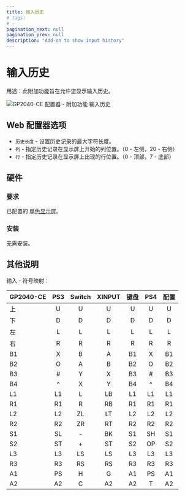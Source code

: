 ```yaml
---
title: 输入历史
# tags:
# -
pagination_next: null
pagination_prev: null
description: "Add-on to show input history"
---
```


# 输入历史

用途：此附加功能旨在允许您显示输入历史。

![GP2040-CE 配置器 - 附加功能 输入历史](../assets/images/gpc-add-ons-input-history.png)

## Web 配置器选项

- `历史长度` - 设置历史记录的最大字符长度。
- `列` - 指定历史记录在显示屏上开始的列位置。（0 - 左侧，20 - 右侧）
- `行` - 指定历史记录在显示屏上出现的行位置。（0 - 顶部，7 - 底部）

## 硬件

### 要求

已配置的 [单色显示屏](../web-configurator/menu-pages/07-display-configuration.mdx)。

### 安装

无需安装。

## 其他说明

输入 - 符号映射：

| GP2040-CE | PS3 | Switch | XINPUT | 键盘 | PS4 | 配置 |
|-----------|:---:|:------:|:------:|:----:|:---:|:----:|
| 上        |  U  |    U   |    U   |   U  |  U  |   U  |
| 下        |  D  |    D   |    D   |   D  |  D  |   D  |
| 左        |  L  |    L   |    L   |   L  |  L  |   L  |
| 右        |  R  |    R   |    R   |   R  |  R  |   R  |
| B1        |  X  |    B   |    A   |  B1  |  X  |  B1  |
| B2        |  O  |    A   |    B   |  B2  |  O  |  B2  |
| B3        |  #  |    Y   |    X   |  B3  |  #  |  B3  |
| B4        |  ^  |    X   |    Y   |  B4  |  ^  |  B4  |
| L1        | L1  |    L   |   LB   |  L1  | L1  |  L1  |
| R1        | R1  |    R   |   RB   |  R1  | R1  |  R1  |
| L2        | L2  |   ZL   |   LT   |  L2  | L2  |  L2  |
| R2        | R2  |   ZR   |   RT   |  R2  | R2  |  R2  |
| S1        | SL  |    -   |   BK   |  S1  | SH  |  S1  |
| S2        | ST  |    +   |   ST   |  S2  | OP  |  S2  |
| L3        | L3  |   LS   |   LS   |  L3  | L3  |  L3  |
| R3        | R3  |   RS   |   RS   |  R3  | R3  |  R3  |
| A1        | PS  |    H   |    G   |  A1  | PS  |  A1  |
| A2        | A2  |    C   |   A2   |  A2  |  T  |  A2  |
